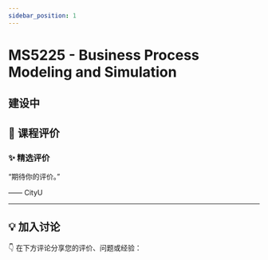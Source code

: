 ```yaml
---
sidebar_position: 1
---
```



# MS5225 - Business Process Modeling and Simulation

## 建设中

## **💬 课程评价**

### ✨ **精选评价**
<div className={commentStyles.commentBox}>
    <p className={commentStyles.commentText}>
        “期待你的评价。”
    </p>
    <p className={commentStyles.commentAuthor}>—— CityU</p>
</div>

---

## **💡 加入讨论**

👇 在下方评论分享您的评价、问题或经验：
<Utterances />
